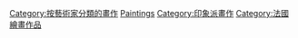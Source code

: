 {{DEFAULTSORT:Monet, Claude, paintings}}
{{Commons category|Paintings by Claude Monet}}

[[Category:按藝術家分類的畫作|Category:按藝術家分類的畫作]]
[[Category:克洛德·莫奈|Paintings]]
[[Category:印象派畫作|Category:印象派畫作]]
[[Category:法國繪畫作品|Category:法國繪畫作品]]